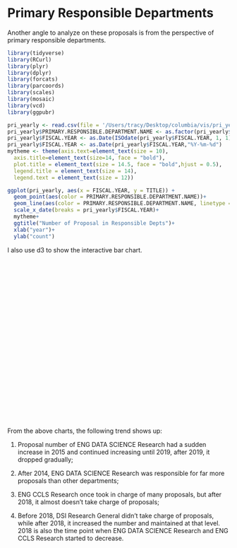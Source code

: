 # Primary Responsible Departments

Another angle to analyze on these proposals is from the perspective of primary responsible departments. 

```r
library(tidyverse)
library(RCurl)
library(plyr)
library(dplyr)
library(forcats)
library(parcoords)
library(scales)
library(mosaic)
library(vcd)
library(ggpubr)
```

```r
pri_yearly <- read.csv(file = '/Users/tracy/Desktop/columbia/vis/pri_yearly.csv',header = TRUE)
pri_yearly$PRIMARY.RESPONSIBLE.DEPARTMENT.NAME <- as.factor(pri_yearly$PRIMARY.RESPONSIBLE.DEPARTMENT.NAME)
pri_yearly$FISCAL.YEAR <- as.Date(ISOdate(pri_yearly$FISCAL.YEAR, 1, 1)) 
pri_yearly$FISCAL.YEAR <- as.Date(pri_yearly$FISCAL.YEAR,"%Y-%m-%d")
mytheme <- theme(axis.text=element_text(size = 10),
  axis.title=element_text(size=14, face = "bold"),
  plot.title = element_text(size = 14.5, face = "bold",hjust = 0.5),
  legend.title = element_text(size = 14),
  legend.text = element_text(size = 12))
```

```r
ggplot(pri_yearly, aes(x = FISCAL.YEAR, y = TITLE)) + 
  geom_point(aes(color = PRIMARY.RESPONSIBLE.DEPARTMENT.NAME))+
  geom_line(aes(color = PRIMARY.RESPONSIBLE.DEPARTMENT.NAME, linetype = PRIMARY.RESPONSIBLE.DEPARTMENT.NAME))+
  scale_x_date(breaks = pri_yearly$FISCAL.YEAR)+
  mytheme+
  ggtitle("Number of Proposal in Responsible Depts")+
  xlab("year")+
  ylab("count")
```

I also use d3 to show the interactive bar chart.


 <head>
    <title>home dept top 5</title>
    <link rel="stylesheet" href="styles.css">
    <script src="https://d3js.org/d3.v6.js"></script>
  </head>
  <body>
    <svg id = "first" width="700" height="440"></svg>
    <div id = "container3"></div>
    <script src="scripts/primary_bar.js"></script>
  </body>

\
\

From the above charts, the following trend shows up:\

 1) Proposal number of ENG DATA SCIENCE Research had a sudden increase in 2015 and continued increasing until 2019, after 2019, it dropped gradually;\
  
 2) After 2014, ENG DATA SCIENCE Research was responsible for far more proposals than other departments;\
  
 3) ENG CCLS Research once took in charge of many proposals, but after 2018, it almost doesn't take charge of proposals;\
  
 4) Before 2018, DSI Research General didn't take charge of proposals, while after 2018, it increased the number and maintained at that level. 2018 is also the time point when ENG DATA SCIENCE Research and ENG CCLS Research started to decrease.



